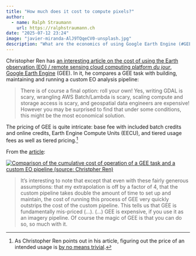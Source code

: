 ```yaml
---
title: "How much does it cost to compute pixels?"
author:
  - name: Ralph Straumann
    url: https://ralphstraumann.ch
date: "2025-07-12 23:24"
image: "javier-miranda-AlJ9TQqeCV0-unsplash.jpg"
description: "What are the economics of using Google Earth Engine (#GEE) for Earth observation vs. a self-operated #EO pipeline? – Christopher Ren analyzes GEE’s pricing structure and finds it mis-priced when used as an imagery pipeline."
---
```


Christopher Ren has [an interesting article on the cost of using the Earth observation (EO) / remote sensing cloud computing platform *du jour*](https://christopherren.substack.com/p/the-economics-of-earth-engine), [Google Earth Engine](https://en.wikipedia.org/wiki/Google_Earth#Google_Earth_Engine) (GEE). In it, he compares a GEE task with building, maintaining and running a custom EO analysis pipeline:

> There is of course a final option: roll your own! Yes, writing GDAL is scary, wrangling AWS Batch/Lambda is scary, scaling compute and storage access is scary, and geospatial data engineers are expensive! However you may be surprised to find that under some conditions, this might be the most economical solution. 

The pricing of GEE is quite intricate: base fee with included batch credits and online credits, Earth Engine Compute Units (EECU), and tiered usage fees as well as tiered pricing.[^price]

From the [article](https://christopherren.substack.com/p/the-economics-of-earth-engine):

[![Comparison of the cumulative cost of operation of a GEE task and a custom EO pipeline (source: Christpher Ren)](gee-vs-eo-pipeline.png "Comparison of the cumulative cost of operation of a GEE task and a custom EO pipeline (source: Christpher Ren)")](https://christopherren.substack.com/p/the-economics-of-earth-engine)

> It's interesting to note that except that even with these fairly generous assumptions: that my extrapolation is off by a factor of 4, that the custom pipeline takes double the amount of time to set up and maintain, the cost of running this process of GEE very quickly outstrips the cost of the custom pipeline. This tells us that GEE is fundamentally mis-priced (...).
> (...)
> GEE is expensive, if you use it as an imagery pipeline. Of course the magic of GEE is that you can do so, so much with it.

[^price]: As Christopher Ren points out in his article, figuring out the price of an intended usage is [by no means trivial](https://github.com/google/Xee/issues/104#issuecomment-1836723072).

